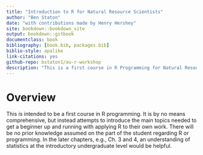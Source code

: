 ```yaml
--- 
title: "Introduction to R for Natural Resource Scientists"
author: "Ben Staton"
date: "with contributions made by Henry Hershey"
site: bookdown::bookdown_site
output: bookdown::gitbook
documentclass: book
bibliography: [book.bib, packages.bib]
biblio-style: apalike
link-citations: yes
github-repo: bstaton1/au-r-workshop
description: "This is a first course in R Programming for Natural Resource Scientists. It was developed and has been primarily instructed at Auburn University."
---
```


# Overview

This is intended to be a first course in R programming. It is by no means comprehensive, but instead attempts to introduce the main topics needed to get a beginner up and running with applying R to their own work. There will be no prior knowledge assumed on the part of the student regarding R or programming. In the later chapters, e.g., Ch. 3 and 4, an understanding of statistics at the introductory undergraduate level would be helpful.
